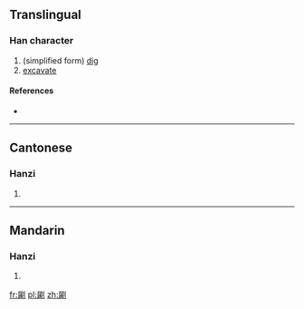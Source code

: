 ==Translingual==

===Han character===
{{Han char|rn=18|rad=刀|as=12|sn=14|four=|canj=尸月中弓 (SBLN)|ids=⿰[[属]][[刂]]}}

# (simplified form) [[dig]]
# [[excavate]]

====References====
* {{Han ref|kx=0144.261|uh=3509|ud=13577}}

----

==Cantonese==

===Hanzi===
{{yue-hanzi|jyut=[[cung2]], [[zuk1]]|y=chung2, juk1|tra=劚}}

# {{defn|lang=yue|sort=刀12}}

----

==Mandarin==

===Hanzi===
{{cmn-hanzi|tra=劚|pin=[[zhú]] ([[zhu2]])|wg=chu<sup>2</sup>}}

# {{defn|lang=cmn|sort=刀12}}

[[fr:㔉]]
[[pl:㔉]]
[[zh:㔉]]